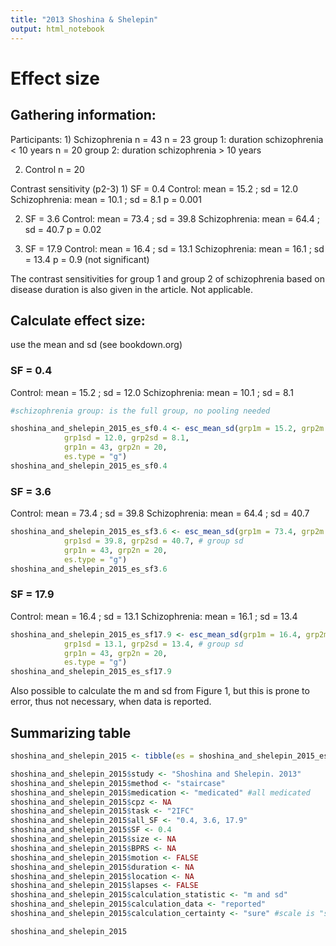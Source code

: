 ```yaml
---
title: "2013 Shoshina & Shelepin"
output: html_notebook
---
```


# Effect size

## Gathering information:

Participants:
1) Schizophrenia n = 43
n = 23 group 1: duration schizophrenia < 10 years
n = 20 group 2: duration schizophrenia > 10 years

2)  Control n = 20


Contrast sensitivity (p2-3)
1) SF = 0.4
Control: mean = 15.2 ; sd = 12.0
Schizophrenia: mean = 10.1 ; sd = 8.1
p = 0.001

2) SF = 3.6
Control: mean = 73.4 ; sd = 39.8
Schizophrenia: mean = 64.4 ; sd = 40.7
p = 0.02

3) SF = 17.9
Control: mean = 16.4 ; sd = 13.1
Schizophrenia: mean = 16.1 ; sd = 13.4 
p = 0.9 (not significant)

The contrast sensitivities for group 1 and group 2 of schizophrenia based on disease duration is also given in the article. Not applicable.


## Calculate effect size:
use the mean and sd (see bookdown.org)

###  SF = 0.4
Control: mean = 15.2 ; sd = 12.0
Schizophrenia: mean = 10.1 ; sd = 8.1
```r
#schizophrenia group: is the full group, no pooling needed

shoshina_and_shelepin_2015_es_sf0.4 <- esc_mean_sd(grp1m = 15.2, grp2m = 10.1,  
            grp1sd = 12.0, grp2sd = 8.1, 
            grp1n = 43, grp2n = 20, 
            es.type = "g")
shoshina_and_shelepin_2015_es_sf0.4
```

###  SF = 3.6
Control: mean = 73.4 ; sd = 39.8
Schizophrenia: mean = 64.4 ; sd = 40.7
```r
shoshina_and_shelepin_2015_es_sf3.6 <- esc_mean_sd(grp1m = 73.4, grp2m = 64.4,  # group mean
            grp1sd = 39.8, grp2sd = 40.7, # group sd
            grp1n = 43, grp2n = 20, 
            es.type = "g")
shoshina_and_shelepin_2015_es_sf3.6
```

### SF = 17.9
Control: mean = 16.4 ; sd = 13.1
Schizophrenia: mean = 16.1 ; sd = 13.4
```r
shoshina_and_shelepin_2015_es_sf17.9 <- esc_mean_sd(grp1m = 16.4, grp2m = 16.1,  # group mean
            grp1sd = 13.1, grp2sd = 13.4, # group sd
            grp1n = 43, grp2n = 20, 
            es.type = "g")
shoshina_and_shelepin_2015_es_sf17.9
```

Also possible to calculate the m and sd from Figure 1, but this is prone to error, thus not necessary, when data is reported.

## Summarizing table
```r
shoshina_and_shelepin_2015 <- tibble(es = shoshina_and_shelepin_2015_es_sf0.4$es, se = shoshina_and_shelepin_2015_es_sf0.4$se ) 

shoshina_and_shelepin_2015$study <- "Shoshina and Shelepin. 2013"
shoshina_and_shelepin_2015$method <- "staircase"
shoshina_and_shelepin_2015$medication <- "medicated" #all medicated
shoshina_and_shelepin_2015$cpz <- NA
shoshina_and_shelepin_2015$task <- "2IFC"
shoshina_and_shelepin_2015$all_SF <- "0.4, 3.6, 17.9"
shoshina_and_shelepin_2015$SF <- 0.4
shoshina_and_shelepin_2015$size <- NA
shoshina_and_shelepin_2015$BPRS <- NA
shoshina_and_shelepin_2015$motion <- FALSE 
shoshina_and_shelepin_2015$duration <- NA 
shoshina_and_shelepin_2015$location <- NA
shoshina_and_shelepin_2015$lapses <- FALSE 
shoshina_and_shelepin_2015$calculation_statistic <- "m and sd"  
shoshina_and_shelepin_2015$calculation_data <- "reported" 
shoshina_and_shelepin_2015$calculation_certainty <- "sure" #scale is "sure", "unsure", "very unsure"

shoshina_and_shelepin_2015
```

